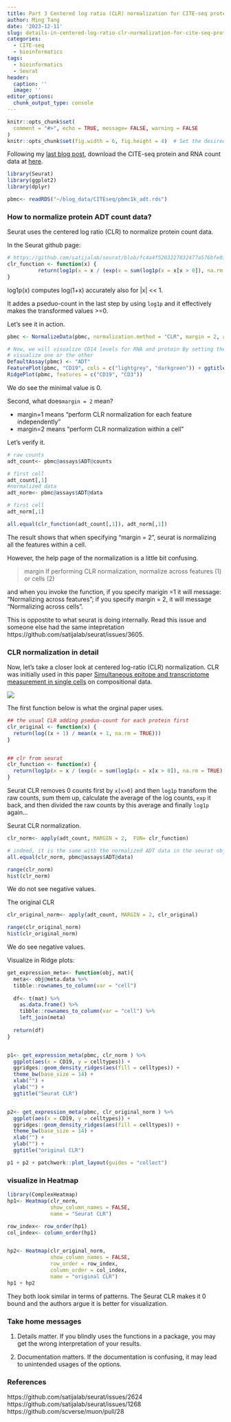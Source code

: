 ```yaml
---
title: Part 3 Centered log ratio (CLR) normalization for CITE-seq protein count data
author: Ming Tang
date: '2023-12-11'
slug: details-in-centered-log-ratio-clr-normalization-for-cite-seq-protein-count-data
categories:
  - CITE-seq
  - bioinformatics
tags:
  - bioinformatics
  - Seurat
header:
  caption: ''
  image: ''
editor_options: 
  chunk_output_type: console
---
```



```r
knitr::opts_chunk$set(
  comment = "#>", echo = TRUE, message= FALSE, warning = FALSE
)
knitr::opts_chunk$set(fig.width = 6, fig.height = 4)  # Set the desired width and height
```

Following my [last blog post](https://divingintogeneticsandgenomics.com/post/cite-seq-downstream-analysis-from-alevin-output-to-seurat-visualization/), download the CITE-seq protein and RNA count data at [here](https://osf.io/43v5a/).

```r
library(Seurat)
library(ggplot2)
library(dplyr)

pbmc<- readRDS("~/blog_data/CITEseq/pbmc1k_adt.rds")

```

### How to normalize protein ADT count data?

Seurat uses the centered log ratio (CLR) to normalize protein count data.

In the Seurat github page:

```r
# https://github.com/satijalab/seurat/blob/fc4a4f5203227832477a576bfe01bc6efeb23f51/R/preprocessing.R#L1768-L1769
clr_function <- function(x) {
          return(log1p(x = x / (exp(x = sum(log1p(x = x[x > 0]), na.rm = TRUE) / length(x = x)))))
}

```

log1p(x) computes log(1+x) accurately also for |x| << 1.

It addes a pseduo-count in the last step by using `log1p` and it effectively makes the transformed values >=0. 


Let's see it in action.

```r
pbmc <- NormalizeData(pbmc, normalization.method = "CLR", margin = 2, assay = "ADT")

# Now, we will visualize CD14 levels for RNA and protein By setting the default assay, we can
# visualize one or the other
DefaultAssay(pbmc) <- "ADT"
FeaturePlot(pbmc, "CD19", cols = c("lightgrey", "darkgreen")) + ggtitle("CD19 protein")
RidgePlot(pbmc, features = c("CD19", "CD3"))
```
We do see the minimal value is 0.

Second, what does`margin = 2` mean?

* margin=1 means "perform CLR normalization for each feature independently"
* margin=2 means "perform CLR normalization within a cell"


Let's verify it.

```r
# raw counts
adt_count<- pbmc@assays$ADT@counts

# first cell 
adt_count[,1]
#normalized data
adt_norm<- pbmc@assays$ADT@data

# first cell 
adt_norm[,1]

all.equal(clr_function(adt_count[,1]), adt_norm[,1])
```

The result shows that when specifying "margin = 2", seurat is normalizing all the features within a cell.

However, the help page of the normalization is a little bit confusing.

>margin	
If performing CLR normalization, normalize across features (1) or cells (2)

and when you invoke the function, if you specify marigin =1
it will message: "Normalizing across features"; if you specify margin = 2, it will
message "Normalizing across cells".

This is oppostite to what seurat is doing internally. Read this issue and someone else had the same intepretation https://github.com/satijalab/seurat/issues/3605.

### CLR normalization in detail

Now, let's take a closer look at centered log-ratio (CLR) normalization. CLR was initially used in this paper [Simultaneous epitope and transcriptome measurement in single cells](https://sci-hub.ru/https://www.nature.com/articles/nmeth.4380) on compositional data.

![](/img/clr_norm.png)

The first function below is what the orginal paper uses.
```r

## the usual CLR adding pseduo-count for each protein first
clr_original <- function(x) {
  return(log((x + 1) / mean(x + 1, na.rm = TRUE)))
}


## clr from seurat 
clr_function <- function(x) {
  return(log1p(x = x / (exp(x = sum(log1p(x = x[x > 0]), na.rm = TRUE) / length(x = x)))))
}

```

Seurat CLR removes 0 counts first by `x[x>0]` and then `log1p` transform the raw counts, sum them up, calculate the average of the log counts, `exp` it back, and then divided the raw counts by this average and finally `log1p` again...


Seurat CLR normalization.
```r
clr_norm<- apply(adt_count, MARGIN = 2,  FUN= clr_function)

# indeed, it is the same with the normalized ADT data in the seurat object
all.equal(clr_norm, pbmc@assays$ADT@data)

range(clr_norm)
hist(clr_norm)
```
We do not see negative values.


The original CLR
```r
clr_original_norm<- apply(adt_count, MARGIN = 2, clr_original)

range(clr_original_norm)
hist(clr_original_norm)
```
We do see negative values.

Visualize in Ridge plots:
```r
get_expression_meta<- function(obj, mat){
  meta<- obj@meta.data %>%
  tibble::rownames_to_column(var = "cell")
  
  df<- t(mat) %>%
    as.data.frame() %>% 
    tibble::rownames_to_column(var = "cell") %>%
    left_join(meta)
  
  return(df)
}


p1<- get_expression_meta(pbmc, clr_norm ) %>% 
  ggplot(aes(x = CD19, y = celltypes)) +
  ggridges::geom_density_ridges(aes(fill = celltypes)) + 
  theme_bw(base_size = 14) +
  xlab("") +
  ylab("") +
  ggtitle("Seurat CLR")


p2<- get_expression_meta(pbmc, clr_original_norm ) %>% 
  ggplot(aes(x = CD19, y = celltypes)) +
  ggridges::geom_density_ridges(aes(fill = celltypes)) + 
  theme_bw(base_size = 14) +
  xlab("") +
  ylab("") +
  ggtitle("original CLR")

p1 + p2 + patchwork::plot_layout(guides = "collect")
```


### visualize in Heatmap

```r
library(ComplexHeatmap)
hp1<- Heatmap(clr_norm, 
              show_column_names = FALSE,
              name = "Seurat CLR")

row_index<- row_order(hp1)
col_index<- column_order(hp1)


hp2<- Heatmap(clr_original_norm, 
              show_column_names = FALSE,
              row_order = row_index,
              column_order = col_index,
              name = "original CLR")
hp1 + hp2 
```

They both look similar in terms of patterns. The Seurat CLR makes it 0 bound and the authors argue it is better for visualization.


### Take home messages

1. Details matter. If you blindly uses the functions in a package, you may get the wrong interpretation of your results.

2. Documentation matters. If the documentation is confusing, it may lead to unintended usages of the options.

### References

https://github.com/satijalab/seurat/issues/2624
https://github.com/satijalab/seurat/issues/1268
https://github.com/scverse/muon/pull/28










